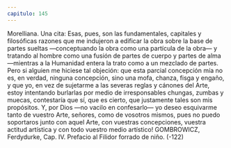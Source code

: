 ```yaml
---
capitulo: 145
---
```


Morelliana.
Una cita:
Esas, pues, son las fundamentales, capitales y filosóficas razones que me
indujeron a edificar la obra sobre la base de partes sueltas —conceptuando la
obra como una partícula de la obra— y tratando al hombre como una fusión de
partes de cuerpo y partes de alma —mientras a la Humanidad entera la trato
como a un mezclado de partes. Pero si alguien me hiciese tal objeción: que esta
parcial concepción mía no es, en verdad, ninguna concepción, sino una mofa,
chanza, fisga y engaño, y que yo, en vez de sujetarme a las severas reglas y
cánones del Arte, estoy intentando burlarlas por medio de irresponsables
chungas, zumbas y muecas, contestaría que sí, que es cierto, que justamente tales
son mis propósitos. Y, por Dios —no vacilo en confesarlo— yo deseo esquivarme
tanto de vuestro Arte, señores, como de vosotros mismos, pues no puedo
soportaros junto con aquel Arte, con vuestras concepciones, vuestra actitud
artística y con todo vuestro medio artístico!
GOMBROWICZ, Ferdydurke, Cap. IV.
Prefacio al Filidor forrado de niño.
(-122)
